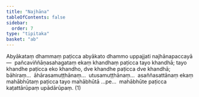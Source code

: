 ```yaml
---
title: "Najhāna"
tableOfContents: false
sidebar:
  order: 7
type: "tipitaka"
basket: "ab"
---
```



<DynamicBreadcrumb />

<Division number="46">

<Paragraph number="241">
Abyākataṃ dhammaṃ paṭicca abyākato dhammo uppajjati najhānapaccayā—  pañcaviññāṇasahagataṃ ekaṃ khandhaṃ paṭicca tayo khandhā; tayo khandhe paṭicca eko khandho, dve khandhe paṭicca dve khandhā; bāhiraṃ…  āhārasamuṭṭhānaṃ…  utusamuṭṭhānaṃ…  asaññasattānaṃ ekaṃ mahābhūtaṃ paṭicca tayo mahābhūtā …pe…  mahābhūte paṭicca kaṭattārūpaṃ upādārūpaṃ. (1)
</Paragraph>
</Division>